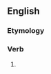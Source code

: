 ==English==

===Etymology===
{{suﬃx|afflict|eth}}

===Verb===
{{en-verb form}}

# {{archaic third-person singular of|afflict}}
